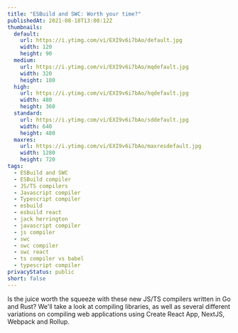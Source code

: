```yaml
---
title: "ESBuild and SWC: Worth your time?"
publishedAt: 2021-08-18T13:00:12Z
thumbnails:
  default:
    url: https://i.ytimg.com/vi/EXI9v6i7bAo/default.jpg
    width: 120
    height: 90
  medium:
    url: https://i.ytimg.com/vi/EXI9v6i7bAo/mqdefault.jpg
    width: 320
    height: 180
  high:
    url: https://i.ytimg.com/vi/EXI9v6i7bAo/hqdefault.jpg
    width: 480
    height: 360
  standard:
    url: https://i.ytimg.com/vi/EXI9v6i7bAo/sddefault.jpg
    width: 640
    height: 480
  maxres:
    url: https://i.ytimg.com/vi/EXI9v6i7bAo/maxresdefault.jpg
    width: 1280
    height: 720
tags:
  - ESBuild and SWC
  - ESBuild compiler
  - JS/TS compilers
  - Javascript compiler
  - Typescript compiler
  - esbuild
  - esbuild react
  - jack herrington
  - javascript compiler
  - js compiler
  - swc
  - swc compiler
  - swc react
  - ts compiler vs babel
  - typescript compiler
privacyStatus: public
short: false
---
```

  
Is the juice worth the squeeze with these new JS/TS compilers written in Go and Rust? We'll take a look at compiling libraries, as well as several different variations on compiling web applications using Create React App, NextJS, Webpack and Rollup.
